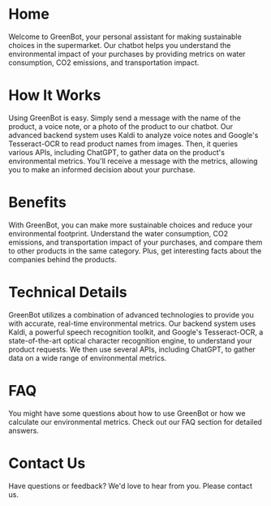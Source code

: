 # Home

Welcome to GreenBot, your personal assistant for making sustainable choices in the supermarket. Our chatbot helps you understand the environmental impact of your purchases by providing metrics on water consumption, CO2 emissions, and transportation impact.

# How It Works

Using GreenBot is easy. Simply send a message with the name of the product, a voice note, or a photo of the product to our chatbot. Our advanced backend system uses Kaldi to analyze voice notes and Google's Tesseract-OCR to read product names from images. Then, it queries various APIs, including ChatGPT, to gather data on the product's environmental metrics. You'll receive a message with the metrics, allowing you to make an informed decision about your purchase.

# Benefits

With GreenBot, you can make more sustainable choices and reduce your environmental footprint. Understand the water consumption, CO2 emissions, and transportation impact of your purchases, and compare them to other products in the same category. Plus, get interesting facts about the companies behind the products.

# Technical Details

GreenBot utilizes a combination of advanced technologies to provide you with accurate, real-time environmental metrics. Our backend system uses Kaldi, a powerful speech recognition toolkit, and Google's Tesseract-OCR, a state-of-the-art optical character recognition engine, to understand your product requests. We then use several APIs, including ChatGPT, to gather data on a wide range of environmental metrics.

# FAQ

You might have some questions about how to use GreenBot or how we calculate our environmental metrics. Check out our FAQ section for detailed answers.

# Contact Us

Have questions or feedback? We'd love to hear from you. Please contact us.

